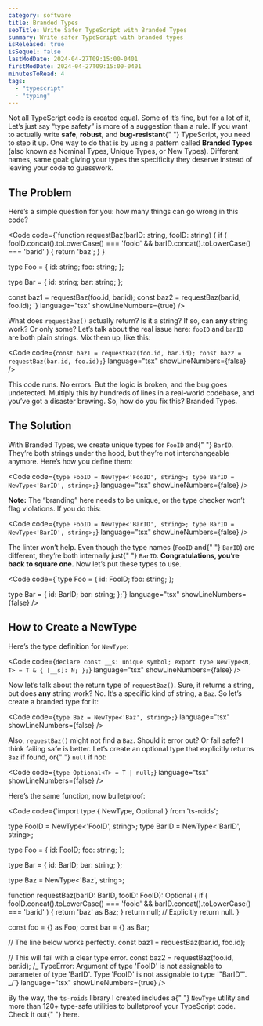 ```yaml
---
category: software
title: Branded Types
seoTitle: Write Safer TypeScript with Branded Types
summary: Write safer TypeScript with branded types
isReleased: true
isSequel: false
lastModDate: 2024-04-27T09:15:00-0401
firstModDate: 2024-04-27T09:15:00-0401
minutesToRead: 4
tags:
  - "typescript"
  - "typing"
---
```


<C>
  Not all TypeScript code is created equal. Some of it’s fine, but for a lot of
  it, Let’s just say “type safety” is more of a suggestion than a rule. If you
  want to actually write <b>safe</b>, <b>robust</b>, and <b>bug-resistant</b>{" "}
  TypeScript, you need to step it up. One way to do that is by using a pattern
  called <b>Branded Types</b> (also known as Nominal Types, Unique Types, or New
  Types). Different names, same goal: giving your types the specificity they
  deserve instead of leaving your code to guesswork.
</C>

<H2>The Problem</H2>

<C>
  Here’s a simple question for you: how many things can go wrong in this code?
</C>

<Code
  code={`function requestBaz(barID: string, fooID: string) {
  if (
    fooID.concat().toLowerCase() === 'fooid' &&
    barID.concat().toLowerCase() === 'barid'
  ) {
    return 'baz';
  }
}

type Foo = {
id: string;
foo: string;
};

type Bar = {
id: string;
bar: string;
};

const baz1 = requestBaz(foo.id, bar.id);
const baz2 = requestBaz(bar.id, foo.id);
`}
language="tsx"
showLineNumbers={true}
/>

<C>
  What does <code>requestBaz()</code> actually return? Is it a string? If so,
  can <b>any</b> string work? Or only some? Let’s talk about the real issue
  here: <code>fooID</code> and <code>barID</code> are both plain strings. Mix
  them up, like this:
</C>

<Code
  code={`const baz1 = requestBaz(foo.id, bar.id);
const baz2 = requestBaz(bar.id, foo.id);`}
  language="tsx"
  showLineNumbers={false}
/>

<C>
  This code runs. No errors. But the logic is broken, and the bug goes
  undetected. Multiply this by hundreds of lines in a real-world codebase, and
  you’ve got a disaster brewing. So, how do you fix this? Branded Types.
</C>

<H2>The Solution</H2>

<C>
  With Branded Types, we create unique types for <code>FooID</code> and{" "}
  <code>BarID</code>. They’re both strings under the hood, but they’re not
  interchangeable anymore. Here’s how you define them:
</C>

<Code
  code={`type FooID = NewType<'FooID', string>;
type BarID = NewType<'BarID', string>;`}
  language="tsx"
  showLineNumbers={false}
/>

<C>
  <b>Note:</b> The “branding” here needs to be unique, or the type checker won’t
  flag violations. If you do this:
</C>

<Code
  code={`type FooID = NewType<'BarID', string>;
type BarID = NewType<'BarID', string>;`}
  language="tsx"
  showLineNumbers={false}
/>

<C>
  The linter won’t help. Even though the type names (<code>FooID</code> and{" "}
  <code>BarID</code>) are different, they’re both internally just{" "}
  <code>BarID</code>. <b>Congratulations, you’re back to square one.</b> Now
  let’s put these types to use.
</C>

<Code
  code={`type Foo = {
  id: FooID;
  foo: string;
};

type Bar = {
id: BarID;
bar: string;
};`}
language="tsx"
showLineNumbers={false}
/>

<H2>How to Create a NewType</H2>

<C>
  Here’s the type definition for <code>NewType</code>:
</C>

<Code
  code={`declare const __s: unique symbol;
export type NewType<N, T> = T & {
  [__s]: N;
};`}
  language="tsx"
  showLineNumbers={false}
/>

<C>
  Now let’s talk about the return type of <code>requestBaz()</code>. Sure, it
  returns a string, but does <b>any</b> string work? No. It’s a specific kind of
  string, a <code>Baz</code>. So let’s create a branded type for it:
</C>

<Code
  code={`type Baz = NewType<'Baz', string>;`}
  language="tsx"
  showLineNumbers={false}
/>

<C>
  Also, <code>requestBaz()</code> might not find a <code>Baz</code>. Should it
  error out? Or fail safe? I think failing safe is better. Let’s create an
  optional type that explicitly returns <code>Baz</code> if found, or{" "}
  <code>null</code> if not:
</C>

<Code
  code={`type Optional<T> = T | null;`}
  language="tsx"
  showLineNumbers={false}
/>

<C>Here’s the same function, now bulletproof:</C>

<Code
  code={`import type { NewType, Optional } from 'ts-roids';

type FooID = NewType<'FooID', string>;
type BarID = NewType<'BarID', string>;

type Foo = {
id: FooID;
foo: string;
};

type Bar = {
id: BarID;
bar: string;
};

type Baz = NewType<'Baz', string>;

function requestBaz(barID: BarID, fooID: FooID): Optional<Baz> {
if (
fooID.concat().toLowerCase() === 'fooid' &&
barID.concat().toLowerCase() === 'barid'
) {
return 'baz' as Baz;
}
return null; // Explicitly return null.
}

const foo = {} as Foo;
const bar = {} as Bar;

// The line below works perfectly.
const baz1 = requestBaz(bar.id, foo.id);

// This will fail with a clear type error.
const baz2 = requestBaz(foo.id, bar.id);
/_ TypeError:
Argument of type 'FooID' is not assignable to parameter of type 'BarID'.
Type 'FooID' is not assignable to type '"BarID"'.
_/`}
language="tsx"
showLineNumbers={true}
/>

<C>
  By the way, the <code>ts-roids</code> library I created includes a{" "}
  <code>NewType</code> utility and more than 120+ type-safe utilities to
  bulletproof your TypeScript code. Check it out{" "}
  <L href="https://github.com/ashgw/ts-roids">here</L>.
</C>
